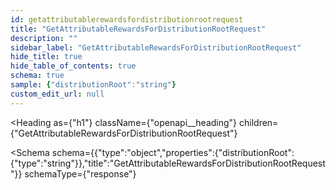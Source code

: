 ```yaml
---
id: getattributablerewardsfordistributionrootrequest
title: "GetAttributableRewardsForDistributionRootRequest"
description: ""
sidebar_label: "GetAttributableRewardsForDistributionRootRequest"
hide_title: true
hide_table_of_contents: true
schema: true
sample: {"distributionRoot":"string"}
custom_edit_url: null
---
```



<Heading
  as={"h1"}
  className={"openapi__heading"}
  children={"GetAttributableRewardsForDistributionRootRequest"}
>
</Heading>





<Schema
  schema={{"type":"object","properties":{"distributionRoot":{"type":"string"}},"title":"GetAttributableRewardsForDistributionRootRequest"}}
  schemaType={"response"}
>
  
</Schema>
            